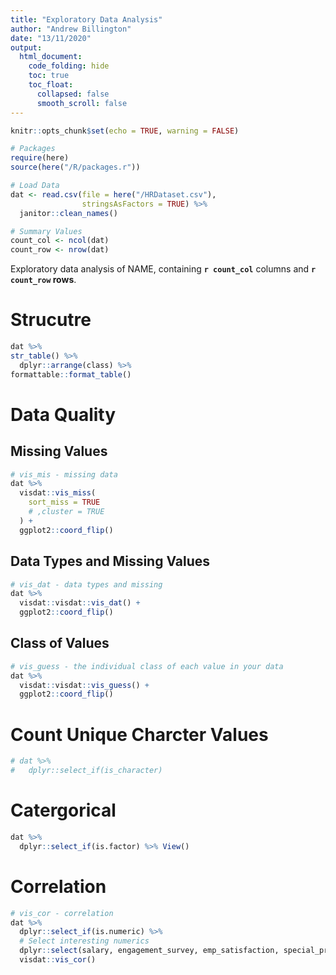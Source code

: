 ```yaml
---
title: "Exploratory Data Analysis"
author: "Andrew Billington"
date: "13/11/2020"
output:
  html_document:
    code_folding: hide
    toc: true
    toc_float:
      collapsed: false
      smooth_scroll: false
---
```


```r
knitr::opts_chunk$set(echo = TRUE, warning = FALSE)

# Packages 
require(here)
source(here("/R/packages.r"))

# Load Data 
dat <- read.csv(file = here("/HRDataset.csv"),
                stringsAsFactors = TRUE) %>% 
  janitor::clean_names()

# Summary Values
count_col <- ncol(dat)
count_row <- nrow(dat)

```

Exploratory data analysis of NAME, containing **`r count_col`** columns and **`r count_row` rows**.

# Strucutre 

```r
dat %>% 
str_table() %>% 
  dplyr::arrange(class) %>% 
formattable::format_table()

```

# Data Quality

## Missing Values 
```r

# vis_mis - missing data
dat %>%
  visdat::vis_miss(
    sort_miss = TRUE
    # ,cluster = TRUE
  ) +
  ggplot2::coord_flip()
```

## Data Types and Missing Values 

```r

# vis_dat - data types and missing
dat %>%
  visdat::visdat::vis_dat() +
  ggplot2::coord_flip()

```


## Class of Values 

```r
# vis_guess - the individual class of each value in your data
dat %>%
  visdat::visdat::vis_guess() +
  ggplot2::coord_flip()

```


# Count Unique Charcter Values 

```r
# dat %>% 
#   dplyr::select_if(is_character) 

```


# Catergorical 

```r

dat %>% 
  dplyr::select_if(is.factor) %>% View()

```


# Correlation 
```r

# vis_cor - correlation
dat %>%
  dplyr::select_if(is.numeric) %>%
  # Select interesting numerics
  dplyr::select(salary, engagement_survey, emp_satisfaction, special_projects_count, days_late_last30, absences) %>%
  visdat::vis_cor()

```